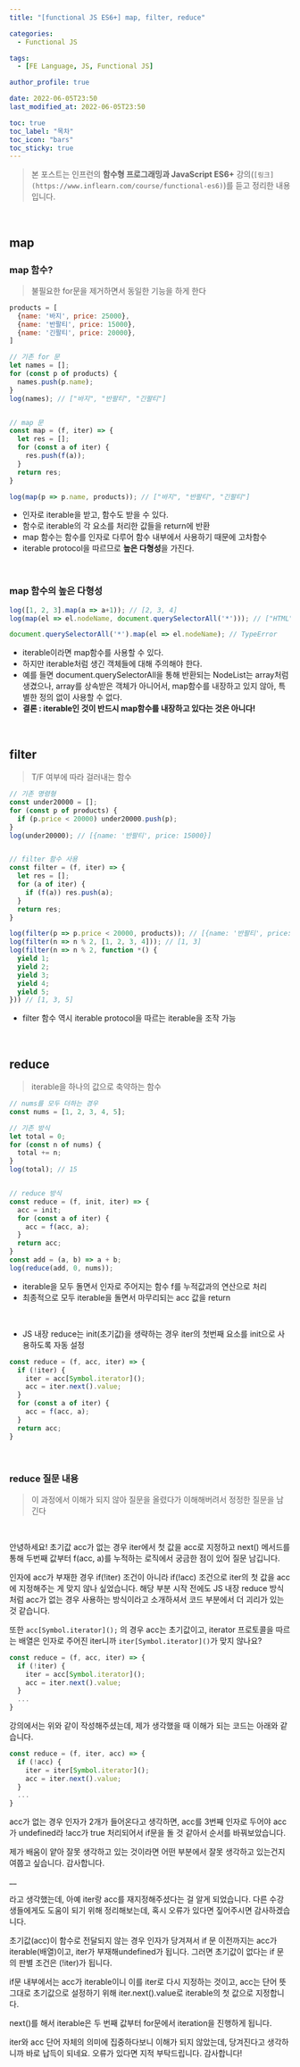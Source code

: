 ```yaml
---
title: "[functional JS ES6+] map, filter, reduce"

categories:
  - Functional JS

tags:
  - [FE Language, JS, Functional JS]

author_profile: true

date: 2022-06-05T23:50
last_modified_at: 2022-06-05T23:50

toc: true
toc_label: "목차"
toc_icon: "bars"
toc_sticky: true
---
```


> 본 포스트는 인프런의 **함수형 프로그래밍과 JavaScript ES6+** 강의(`[링크](https://www.inflearn.com/course/functional-es6)`)를 듣고 정리한 내용입니다.

<br />

## map

### map 함수?

> 불필요한 for문을 제거하면서 동일한 기능을 하게 한다

```js
products = [
  {name: '바지', price: 25000},
  {name: '반팔티', price: 15000},
  {name: '긴팔티', price: 20000},
]

// 기존 for 문
let names = [];
for (const p of products) {
  names.push(p.name);
}
log(names); // ["바지", "반팔티", "긴팔티"]


// map 문
const map = (f, iter) => {
  let res = [];
  for (const a of iter) {
    res.push(f(a));
  }
  return res;
}

log(map(p => p.name, products)); // ["바지", "반팔티", "긴팔티"]
```

- 인자로 iterable을 받고, 함수도 받을 수 있다.
- 함수로 iterable의 각 요소를 처리한 값들을 return에 반환
- map 함수는 함수를 인자로 다루어 함수 내부에서 사용하기 때문에 고차함수
- iterable protocol을 따르므로 **높은 다형성**을 가진다.

<br />

### map 함수의 높은 다형성

```js
log([1, 2, 3].map(a => a+1)); // [2, 3, 4]
log(map(el => el.nodeName, document.querySelectorAll('*'))); // ["HTML", "HEAD", "SCRIPT", ...]

document.querySelectorAll('*').map(el => el.nodeName); // TypeError
```

- iterable이라면 map함수를 사용할 수 있다.
- 하지만 iterable처럼 생긴 객체들에 대해 주의해야 한다.
- 예를 들면 document.querySelectorAll을 통해 반환되는 NodeList는 array처럼 생겼으나, array를 상속받은 객체가 아니어서, map함수를 내장하고 있지 않아, 특별한 정의 없이 사용할 수 없다.
- **결론 : iterable인 것이 반드시 map함수를 내장하고 있다는 것은 아니다!**

<br />

## filter

> T/F 여부에 따라 걸러내는 함수

```js
// 기존 명령형
const under20000 = [];
for (const p of products) {
  if (p.price < 20000) under20000.push(p);
}
log(under20000); // [{name: '반팔티', price: 15000}]


// filter 함수 사용
const filter = (f, iter) => {
  let res = [];
  for (a of iter) {
    if (f(a)) res.push(a);
  }
  return res;
}

log(filter(p => p.price < 20000, products)); // [{name: '반팔티', price: 15000}]
log(filter(n => n % 2, [1, 2, 3, 4])); // [1, 3]
log(filter(n => n % 2, function *() {
  yield 1;
  yield 2;
  yield 3;
  yield 4;
  yield 5;
})) // [1, 3, 5]
```

- filter 함수 역시 iterable protocol을 따르는 iterable을 조작 가능

<br />

## reduce

> iterable을 하나의 값으로 축약하는 함수

```js
// nums를 모두 더하는 경우
const nums = [1, 2, 3, 4, 5];

// 기존 방식
let total = 0;
for (const n of nums) {
  total += n;
}
log(total); // 15


// reduce 방식
const reduce = (f, init, iter) => {
  acc = init;
  for (const a of iter) {
    acc = f(acc, a);
  }
  return acc;
}
const add = (a, b) => a + b;
log(reduce(add, 0, nums));
```

- iterable을 모두 돌면서 인자로 주어지는 함수 f를 누적값과의 연산으로 처리
- 최종적으로 모두 iterable을 돌면서 마무리되는 acc 값을 return

<br />

- JS 내장 reduce는 init(초기값)을 생략하는 경우 iter의 첫번째 요소를 init으로 사용하도록 자동 설정

```js
const reduce = (f, acc, iter) => {
  if (!iter) {
    iter = acc[Symbol.iterator]();
    acc = iter.next().value;
  }
  for (const a of iter) {
    acc = f(acc, a);
  }
  return acc;
}
```

<br />

### reduce 질문 내용

> 이 과정에서 이해가 되지 않아 질문을 올렸다가 이해해버려서 정정한 질문을 남긴다

<br />

안녕하세요! 초기값 acc가 없는 경우 iter에서 첫 값을 acc로 지정하고 next() 메서드를 통해 두번째 값부터 f(acc, a)를 누적하는 로직에서 궁금한 점이 있어 질문 남깁니다.

인자에 acc가 부재한 경우 if(!iter) 조건이 아니라 if(!acc) 조건으로  iter의 첫 값을 acc에 지정해주는 게 맞지 않나 싶었습니다. 해당 부분 시작 전에도 JS 내장 reduce 방식처럼 acc가 없는 경우 사용하는 방식이라고 소개하셔서 코드 부분에서 더 괴리가 있는 것 같습니다.

또한 `acc[Symbol.iterator]();` 의 경우 acc는 초기값이고, iterator 프로토콜을 따르는 배열은 인자로 주어진 iter니까 `iter[Symbol.iterator]()`가 맞지 않나요?

```js
const reduce = (f, acc, iter) => {
  if (!iter) {
    iter = acc[Symbol.iterator]();
    acc = iter.next().value;
  }
  ...
}
```

강의에서는 위와 같이 작성해주셨는데, 제가 생각했을 때 이해가 되는 코드는 아래와 같습니다.

```js
const reduce = (f, iter, acc) => {
  if (!acc) {
    iter = iter[Symbol.iterator]();
    acc = iter.next().value;
  }
  ...
}
```

acc가 없는 경우 인자가 2개가 들어온다고 생각하면, acc를 3번째 인자로 두어야 acc가 undefined라 !acc가 true 처리되어서 if문을 돌 것 같아서 순서를 바꿔보았습니다.

제가 배움이 얕아 잘못 생각하고 있는 것이라면 어떤 부분에서 잘못 생각하고 있는건지 여쭙고 싶습니다. 감사합니다.

__

라고 생각했는데, 아예 iter랑 acc를 재지정해주셨다는 걸 알게 되었습니다. 다른 수강생들에게도 도움이 되기 위해 정리해보는데, 혹시 오류가 있다면 짚어주시면 감사하겠습니다.

초기값(acc)이 함수로 전달되지 않는 경우 인자가 당겨져서 if 문 이전까지는 acc가 iterable(배열)이고, iter가  부재해undefined가 됩니다. 그러면 초기값이 없다는 if 문의 판별 조건은 (!iter)가 됩니다.

if문 내부에서는 acc가 iterable이니 이를 iter로 다시 지정하는 것이고, acc는 단어 뜻 그대로 초기값으로 설정하기 위해 iter.next().value로 iterable의 첫 값으로 지정합니다.

next()를 해서 iterable은 두 번째 값부터 for문에서 iteration을 진행하게 됩니다. 


iter와 acc 단어 자체의 의미에 집중하다보니 이해가 되지 않았는데, 당겨진다고 생각하니까 바로 납득이 되네요. 오류가 있다면 지적 부탁드립니다. 감사합니다!

